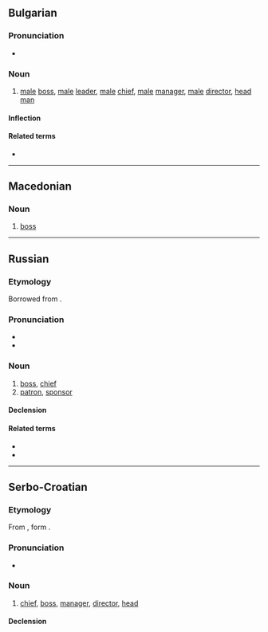 ==Bulgarian==

===Pronunciation===
* {{IPA|/ʃɛf/|lang=bg}}

===Noun===
{{bg-noun|g=m|tr=šef}}

# [[male]] [[boss]], [[male]] [[leader]], [[male]] [[chief]], [[male]] [[manager]], [[male]] [[director]], [[head man]]

====Inflection====
{{bg-noun-m-ove}}

====Related terms====
* {{l|bg|шефка|g=f}}

----

==Macedonian==

===Noun===
{{mk-noun|m}}

# [[boss]]

----

==Russian==

===Etymology===
Borrowed from {{bor|ru|fr|chef}}.

===Pronunciation===
* {{ru-IPA}}
* {{audio|Ru-шеф.ogg|Audio|lang=ru}}

===Noun===
{{ru-noun+|a=an}}

# [[boss]], [[chief]]
# [[patron]], [[sponsor]]

====Declension====
{{ru-noun-table|a=an}}

====Related terms====
* {{l|ru|шеф-по́вар}}
* {{l|ru|шефство}}

----

==Serbo-Croatian==

===Etymology===
From {{etyl|de|sh}} {{m|de|Chef}}, form {{etyl|fr|sh}} {{m|fr|chef}}.

===Pronunciation===
* {{IPA|/ʃêf/|/ʂêf/|lang=sh}}

===Noun===
{{sh-noun|g=m|head=ше̏ф}}

# [[chief]], [[boss]], [[manager]], [[director]], [[head]]

====Declension====
{{sh-decl-noun|sc=Cyrl
|ше̏ф|ше̏фови
|шефа|шефова
|шефу|шефовима
|шефа|шефове
|шефе|шефови
|шефу|шефовима
|шефом|шефовима}}